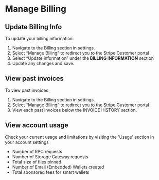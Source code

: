 
# Manage Billing

## Update Billing Info

To update your billing information:

1. Navigate to the Billing section in settings.
2. Select “Manage Billing” to redirect you to the Stripe Customer portal
3. Select “Update information” under the **BILLING INFORMATION** section
4. Update any changes and save.

## View past invoices

To view past invoices:

1. Navigate to the Billing section in settings.
2. Select “Manage Billing” to redirect you to the Stripe Customer portal
3. View each past invoices below the INVOICE HISTORY section.

## View account usage

Check your current usage and limitations by visiting the 'Usage' section in your account settings

- Number of RPC requests
- Number of Storage Gateway requests
- Total size of files pinned
- Number of Email (Embedded) Wallets created
- Total sponsored fees for smart wallets

<DocImage src={usageSettings} />
